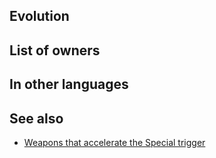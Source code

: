 {{SkillPage Tabs}}{{Weapon Infobox
|tagid=SID_キラーランス＋
|weaponType=Lance
|weaponName={{PAGENAME}}
|altWeaponName=Killer Lance Plus
|might=11
|range=1
|effect=Accelerates Special trigger (cooldown count-1).
|cooldown=-1
|cost=300
|exclusive=0
|statModifiers=0,11,0,0,0
|properties=random_all
}}
==Evolution==
{{WEvo
|weapon=Slaying Lance+
|Medals=200
|Stones=20
|Dew=
}}
==List of owners==
{{Skill Hero List}}
==In other languages==
{{OtherLanguages
|japanese=キラーランス＋
|german=Meisterlanze+
|spanishEU=Lanza asesina +
|spanishLA=Lanza letal +
|french=Lance létale +
|italian=Lancia letale+
|chineseTW=必殺槍＋
|portuguese=Lança letal+
}}
==See also==
* [[Weapons that accelerate the Special trigger]]
{{Weapons Navbox}}